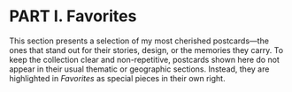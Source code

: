 # PART I. Favorites

This section presents a selection of my most cherished postcards—the ones that stand out for their stories, design, or the memories they carry. To keep the collection clear and non-repetitive, postcards shown here do not appear in their usual thematic or geographic sections. Instead, they are highlighted in *Favorites* as special pieces in their own right.